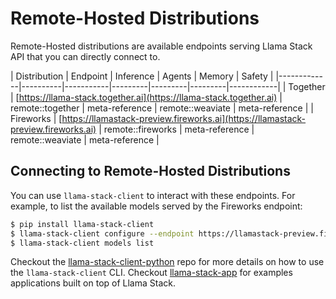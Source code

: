 # Remote-Hosted Distributions

Remote-Hosted distributions are available endpoints serving Llama Stack API that you can directly connect to.

| Distribution | Endpoint | Inference | Agents | Memory | Safety |
|-------------|----------|-----------|---------|---------|---------|------------|
| Together | [https://llama-stack.together.ai](https://llama-stack.together.ai) | remote::together | meta-reference | remote::weaviate | meta-reference |
| Fireworks | [https://llamastack-preview.fireworks.ai](https://llamastack-preview.fireworks.ai) | remote::fireworks | meta-reference | remote::weaviate | meta-reference |

## Connecting to Remote-Hosted Distributions

You can use `llama-stack-client` to interact with these endpoints. For example, to list the available models served by the Fireworks endpoint:

```bash
$ pip install llama-stack-client
$ llama-stack-client configure --endpoint https://llamastack-preview.fireworks.ai
$ llama-stack-client models list
```

Checkout the [llama-stack-client-python](https://github.com/meta-llama/llama-stack-client-python/blob/main/docs/cli_reference.md) repo for more details on how to use the `llama-stack-client` CLI. Checkout [llama-stack-app](https://github.com/meta-llama/llama-stack-apps/tree/main) for examples applications built on top of Llama Stack.
